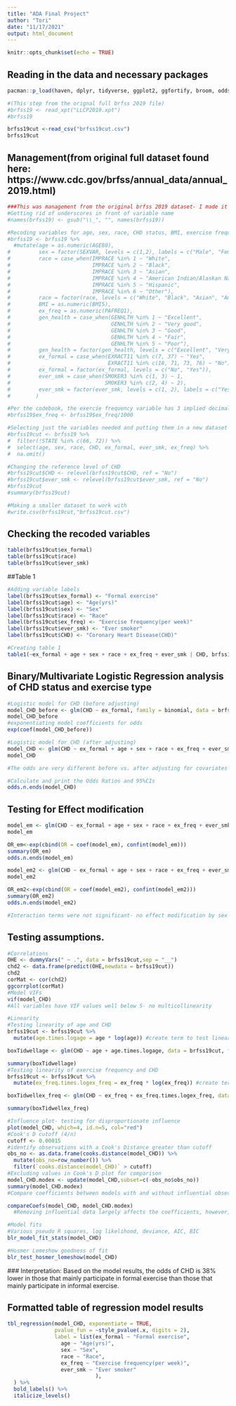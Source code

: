 ---
title: "ADA Final Project"
author: "Tori"
date: "11/17/2021"
output: html_document
---

```{r setup, include=FALSE}
knitr::opts_chunk$set(echo = TRUE)
```

## Reading in the data and necessary packages

```{r}
pacman::p_load(haven, dplyr, tidyverse, ggplot2, ggfortify, broom, odds.n.ends, blorr, nnet, car, table1, caret, ggcorrplot, gtsummary, expss)

#(This step from the orignal full brfss 2019 file)
#brfss19 <- read_xpt("LLCP2019.xpt")
#brfss19

brfss19cut <-read_csv("brfss19cut.csv")
brfss19cut
```

## Management(from original full dataset found here: https://www.cdc.gov/brfss/annual_data/annual_2019.html)

```{r}
###This was management from the original brfss 2019 dataset- I made it into a smaller csv file below so these steps are not needed
#Getting rid of underscores in front of variable name
#names(brfss19) <- gsub("\\_", "", names(brfss19))

#Recoding variables for age, sex, race, CHD status, BMI, exercise frequency, and general health. Also recoded and categorized formal exercise variable. 
#brfss19 <- brfss19 %>%
  #mutate(age = as.numeric(AGE80),
#         sex = factor(SEXVAR, levels = c(1,2), labels = c("Male", "Female")),
#         race = case_when(IMPRACE %in% 1 ~ "White",
#                          IMPRACE %in% 2 ~ "Black",
#                          IMPRACE %in% 3 ~ "Asian",
#                          IMPRACE %in% 4 ~ "American Indian/Alaskan Native",
#                          IMPRACE %in% 5 ~ "Hispanic",
#                          IMPRACE %in% 6 ~ "Other"),
#         race = factor(race, levels = c("White", "Black", "Asian", "American Indian/Alaskan Native", "Hispanic", "Other")),
#         BMI = as.numeric(BMI5),
#         ex_freq = as.numeric(PAFREQ1),
#         gen_health = case_when(GENHLTH %in% 1 ~ "Excellent",
#                                GENHLTH %in% 2 ~ "Very good",
#                                GENHLTH %in% 3 ~ "Good",
#                                GENHLTH %in% 4 ~ "Fair",
#                                GENHLTH %in% 5 ~ "Poor"),
#         gen_health = factor(gen_health, levels = c("Excellent", "Very good", "Good", "Fair", "Poor")),
#         ex_formal = case_when(EXRACT11 %in% c(7, 37) ~ "Yes",
#                               EXRACT11 %in% c(18, 71, 73, 76) ~ "No"),
#         ex_formal = factor(ex_formal, levels = c("No", "Yes")),
#         ever_smk = case_when(SMOKER3 %in% c(1, 3) ~ 1,
#                              SMOKER3 %in% c(2, 4) ~ 2),
#         ever_smk = factor(ever_smk, levels = c(1, 2), labels = c("Yes", "No")),
#        )

#Per the codebook, the exercie frequency variable has 3 implied decimal places. I want to insert those decimal places explicitly:
#brfss19$ex_freq <- brfss19$ex_freq/1000

#Selecting just the variables needed and putting them in a new dataset
#brfss19cut <- brfss19 %>%
#  filter(!STATE %in% c(66, 72)) %>%
#  select(age, sex, race, CHD, ex_formal, ever_smk, ex_freq) %>%
#  na.omit()

#Changing the reference level of CHD
#brfss19cut$CHD <- relevel(brfss19cut$CHD, ref = "No")
#brfss19cut$ever_smk <- relevel(brfss19cut$ever_smk, ref = "No")
#brfss19cut
#summary(brfss19cut)

#Making a smaller dataset to work with
#write.csv(brfss19cut,"brfss19cut.csv")
```

## Checking the recoded variables
```{r}
table(brfss19cut$ex_formal)
table(brfss19cut$race)
table(brfss19cut$ever_smk)
```

##Table 1
```{r}
#Adding variable labels
label(brfss19cut$ex_formal) <- "Formal exercise"
label(brfss19cut$age) <- "Age(yrs)"
label(brfss19cut$sex) <- "Sex"
label(brfss19cut$race) <- "Race"
label(brfss19cut$ex_freq) <- "Exercise frequency(per week)"
label(brfss19cut$ever_smk) <- "Ever smoker"
label(brfss19cut$CHD) <- "Coronary Heart Disease(CHD)"

#Creating table 1
table1(~ex_formal + age + sex + race + ex_freq + ever_smk | CHD, brfss19cut, render.missing = NULL)
```

## Binary/Multivariate Logistic Regression analysis of CHD status and exercise type 
```{r}
#Logistic model for CHD (before adjusting)
model_CHD_before <- glm(CHD ~ ex_formal, family = binomial, data = brfss19cut)
model_CHD_before
#exponentiating model coefficients for odds
exp(coef(model_CHD_before))

#Logistic model for CHD (after adjusting)
model_CHD <- glm(CHD ~ ex_formal + age + sex + race + ex_freq + ever_smk, family = binomial, data = brfss19cut)
model_CHD

#The odds are very different before vs. after adjusting for covariates

#Calculate and print the Odds Ratios and 95%CIs
odds.n.ends(model_CHD)
```

## Testing for Effect modification
```{r}
model_em <- glm(CHD ~ ex_formal + age + sex + race + ex_freq + ever_smk + sex*ex_formal, family = binomial, data = brfss19cut)
model_em

OR_em<-exp(cbind(OR = coef(model_em), confint(model_em)))
summary(OR_em)
odds.n.ends(model_em)

model_em2 <- glm(CHD ~ ex_formal + age + sex + race + ex_freq + ever_smk*ex_formal, family = binomial, data = brfss19cut)
model_em2

OR_em2<-exp(cbind(OR = coef(model_em2), confint(model_em2)))
summary(OR_em2)
odds.n.ends(model_em2)

#Interaction terms were not significant- no effect modification by sex or smoking for exercise frequency and CHD. 
```

## Testing assumptions. 
```{r}

#Correlations
OHE <- dummyVars(" ~ .", data = brfss19cut,sep = "__")
chd2 <- data.frame(predict(OHE,newdata = brfss19cut))
chd2
corMat <- cor(chd2)
ggcorrplot(corMat)
#Model VIFs
vif(model_CHD)
#All variables have VIF values well below 5- no multicollinearity
```

```{r}
#Linearity
#Testing linearity of age and CHD
brfss19cut <- brfss19cut %>%
  mutate(age.times.logage = age * log(age)) #create term to test linearity

boxTidwellage <- glm(CHD ~ age + age.times.logage, data = brfss19cut, family = "binomial") #Box Tidwell technique, test the assumption of linearity

summary(boxTidwellage)
#Testing linearity of exercise frequency and CHD
brfss19cut <- brfss19cut %>%
  mutate(ex_freq.times.logex_freq = ex_freq * log(ex_freq)) #create term to test linearity

boxTidwellex_freq <- glm(CHD ~ ex_freq + ex_freq.times.logex_freq, data = brfss19cut, family = "binomial") #Box Tidwell technique, test the assumption of linearity

summary(boxTidwellex_freq)
```

```{r}
#Influence plot- testing for disproportionate influence
plot(model_CHD, which=4, id.n=5, col="red")
#Cook's D cutoff (4/n)
cutoff <- 0.00015
#identify observations with a Cook's Distance greater than cutoff
obs_no <- as.data.frame(cooks.distance(model_CHD)) %>%
  mutate(obs_no=row_number()) %>%
  filter(`cooks.distance(model_CHD)` > cutoff)
#Excluding values in Cook's D plot for comparison
model_CHD.modex <- update(model_CHD,subset=c(-obs_no$obs_no))
summary(model_CHD.modex)
#Compare coefficients between models with and without influential observations

compareCoefs(model_CHD, model_CHD.modex) 
  #Removing influential data largely affects the coefficients, however, all the influential points are cases and important for analyses
```

```{r}
#Model fits 
#Various pseudo R squares, log likelihood, deviance, AIC, BIC
blr_model_fit_stats(model_CHD)

#Hosmer Lemeshow goodness of fit
blr_test_hosmer_lemeshow(model_CHD)
```
  ### Interpretation: Based on the model results, the odds of CHD is 38% lower in those that mainly participate in formal exercise than those that mainly participate in informal exercise. 


## Formatted table of regression model results
```{r}

tbl_regression(model_CHD, exponentiate = TRUE, 
               pvalue_fun = ~style_pvalue(.x, digits = 2), 
               label = list(ex_formal ~ "Formal exercise",
                 age ~ "Age(yrs)",
                 sex ~ "Sex",
                 race ~ "Race",
                 ex_freq ~ "Exercise frequency(per week)",
                 ever_smk ~ "Ever smoker"
                            ),
  ) %>% 
  bold_labels() %>%
  italicize_levels()
```





